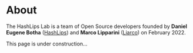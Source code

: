 
# About
 
The HashLips Lab is a team of Open Source developers founded by **Daniel Eugene Botha** ([HashLips](https://github.com/hashlips)) and **Marco Lipparini** ([Liarco](https://github.com/Liarco)) on February 2022.

<Callout type="info">
  This page is under construction...
</Callout>
